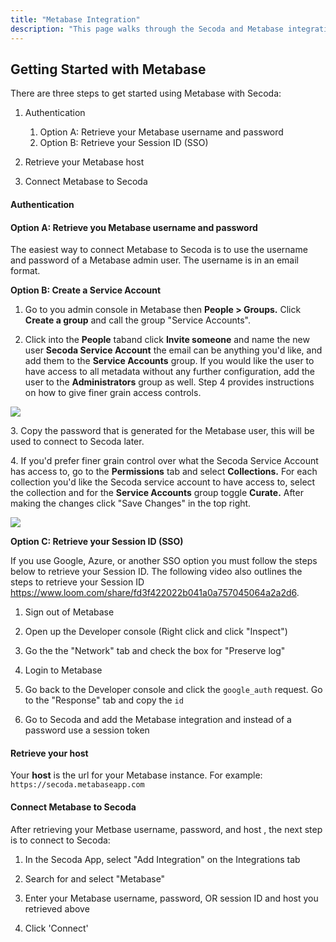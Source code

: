 ```yaml
---
title: "Metabase Integration"
description: "This page walks through the Secoda and Metabase integration that Secoda supports"
---
```


## **Getting Started with Metabase**

There are three steps to get started using Metabase with Secoda:

1. Authentication

   1. Option A: Retrieve your Metabase username and password
   2. Option B: Retrieve your Session ID (SSO)

2. Retrieve your Metabase host

3. Connect Metabase to Secoda

#### Authentication

#### Option A: Retrieve you Metabase username and password

The easiest way to connect Metabase to Secoda is to use the username and password of a Metabase admin user. The username is in an email format.

**Option B: Create a Service Account**

1. Go to you admin console in Metabase then **People > Groups.** Click **Create a group** and call the group "Service Accounts".

2. Click into the **People** taband click **Invite someone** and name the new user **Secoda Service Account** the email can be anything you'd like, and add them to the **Service Accounts** group. If you would like the user to have access to all metadata without any further configuration, add the user to the **Administrators** group as well. Step 4 provides instructions on how to give finer grain access controls.

![](https://3544070331-files.gitbook.io/~/files/v0/b/gitbook-x-prod.appspot.com/o/spaces%2FqxbfBjqa19PllrcxgKxO%2Fuploads%2FR8cwEAZy5s1oqc9WWC8b%2Fimage.png?alt=media&token=06cfa803-9ea2-446b-8013-39aedaf0621b)

3\. Copy the password that is generated for the Metabase user, this will be used to connect to Secoda later.

4\. If you'd prefer finer grain control over what the Secoda Service Account has access to, go to the **Permissions** tab and select **Collections.** For each collection you'd like the Secoda service account to have access to, select the collection and for the **Service Accounts** group toggle **Curate.** After making the changes click "Save Changes" in the top right.

![](https://3544070331-files.gitbook.io/~/files/v0/b/gitbook-x-prod.appspot.com/o/spaces%2FqxbfBjqa19PllrcxgKxO%2Fuploads%2FfzWXZDIAn7QSwczzgf77%2Fimage.png?alt=media&token=95c9fea9-d9fd-457f-a3b8-1cb0dc569cd4)

**Option C: Retrieve your Session ID (SSO)**

If you use Google, Azure, or another SSO option you must follow the steps below to retrieve your Session ID. The following video also outlines the steps to retrieve your Session ID <https://www.loom.com/share/fd3f422022b041a0a757045064a2a2d6>.

1. Sign out of Metabase

2. Open up the Developer console (Right click and click "Inspect")

3. Go the the "Network" tab and check the box for "Preserve log"

4. Login to Metabase

5. Go back to the Developer console and click the `google_auth` request. Go to the "Response" tab and copy the `id`

6. Go to Secoda and add the Metabase integration and instead of a password use a session token

#### Retrieve your host

Your **host** is the url for your Metabase instance. For example: `https://secoda.metabaseapp.com`

#### Connect Metabase to Secoda

After retrieving your Metbase username, password, and host , the next step is to connect to Secoda:

1. In the Secoda App, select "Add Integration" on the Integrations tab

2. Search for and select "Metabase"

3. Enter your Metabase username, password, OR session ID and host you retrieved above

4. Click 'Connect'
